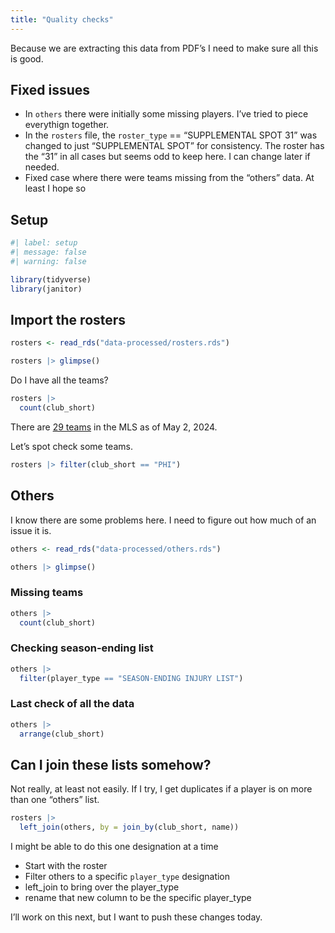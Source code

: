 ```yaml
---
title: "Quality checks"
---
```


Because we are extracting this data from PDF's I need to make sure all this is good.

## Fixed issues

- In `others` there were initially some missing players. I've tried to piece everythign together.
- In the `rosters` file, the `roster_type` == "SUPPLEMENTAL SPOT 31" was changed to just "SUPPLEMENTAL SPOT" for consistency. The roster has the "31" in all cases but seems odd to keep here. I can change later if needed.
- Fixed case where there were teams missing from the "others" data. At least I hope so

## Setup

```r
#| label: setup
#| message: false
#| warning: false

library(tidyverse)
library(janitor)
```


## Import the rosters

```r
rosters <- read_rds("data-processed/rosters.rds")

rosters |> glimpse()
```

Do I have all the teams?

```r
rosters |> 
  count(club_short)
```

There are [29 teams](https://en.wikipedia.org/wiki/Major_League_Soccer) in the MLS as of May 2, 2024.

Let's spot check some teams.

```r
rosters |> filter(club_short == "PHI")
```

## Others

I know there are some problems here. I need to figure out how much of an issue it is.

```r
others <- read_rds("data-processed/others.rds")

others |> glimpse()
```

### Missing teams

```r
others |> 
  count(club_short)
```

### Checking season-ending list

```r
others |> 
  filter(player_type == "SEASON-ENDING INJURY LIST")
```

### Last check of all the data

```r
others |> 
  arrange(club_short)
```

## Can I join these lists somehow?

Not really, at least not easily. If I try, I get duplicates if a player is on more than one "others" list.

```r
rosters |> 
  left_join(others, by = join_by(club_short, name))
```

I might be able to do this one designation at a time

- Start with the roster
- Filter others to a specific `player_type` designation
- left_join to bring over the player_type
- rename that new column to be the specific player_type

I'll work on this next, but I want to push these changes today.

